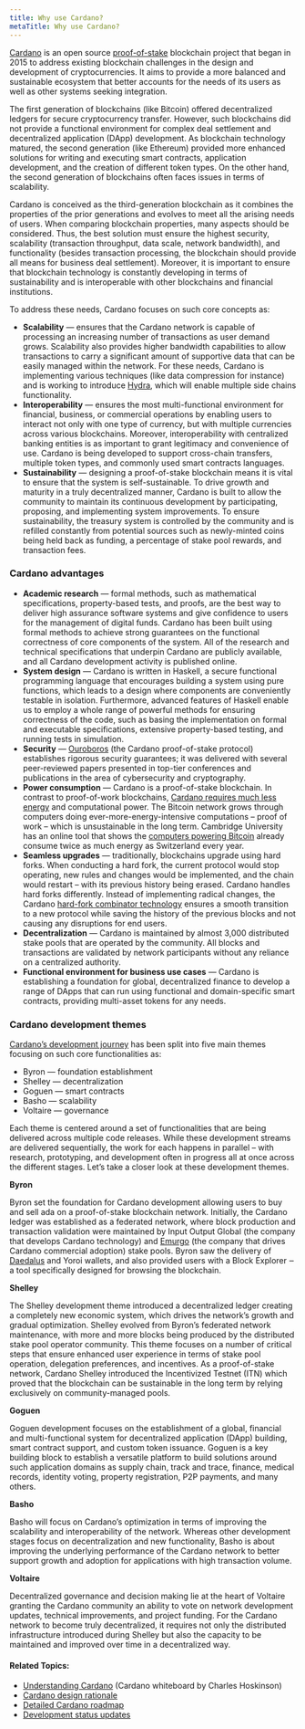 ```yaml
---
title: Why use Cardano?
metaTitle: Why use Cardano?
---
```


[Cardano](https://cardano.org/) is an open source [proof-of-stake](https://docs.cardano.org/new-to-cardano/proof-of-stake) blockchain project that began in 2015
to address existing blockchain challenges in the design and development of
cryptocurrencies. It aims to provide a more balanced and sustainable ecosystem
that better accounts for the needs of its users as well as other systems seeking
integration.

The first generation of blockchains (like Bitcoin) offered decentralized ledgers
for secure cryptocurrency transfer. However, such blockchains did not provide a
functional environment for complex deal settlement and decentralized application
(DApp) development. As blockchain technology matured, the second generation
(like Ethereum) provided more enhanced solutions for writing and executing smart
contracts, application development, and the creation of different token types.
On the other hand, the second generation of blockchains often faces issues in
terms of scalability.

Cardano is conceived as the third-generation blockchain as it combines the
properties of the prior generations and evolves to meet all the arising needs of
users. When comparing blockchain properties, many aspects should be considered.
Thus, the best solution must ensure the highest security, scalability
(transaction throughput, data scale, network bandwidth), and functionality
(besides transaction processing, the blockchain should provide all means for
business deal settlement). Moreover, it is important to ensure that blockchain
technology is constantly developing in terms of sustainability and is
interoperable with other blockchains and financial institutions.

To address these needs, Cardano focuses on such core concepts as:

- **Scalability** — ensures that the Cardano network is capable of processing an increasing
   number of transactions as user demand grows.
  Scalability also provides higher bandwidth capabilities to allow transactions
  to carry a significant amount of supportive data that can be easily managed
  within the network. For these needs, Cardano is implementing various
  techniques (like data compression for instance) and is working to introduce
  [Hydra](https://iohk.io/en/research/library/papers/hydrafast-isomorphic-state-channels/),
  which will enable multiple side chains functionality.
- **Interoperability** — ensures the most multi-functional environment for
  financial, business, or commercial operations by enabling users to interact
  not only with one type of currency, but with multiple currencies across
  various blockchains. Moreover, interoperability with centralized banking
  entities is as important to grant legitimacy and convenience of use. Cardano
  is being developed to support cross-chain transfers, multiple token types, and
  commonly used smart contracts languages.
- **Sustainability** — designing a proof-of-stake blockchain means it is vital
  to ensure that the system is self-sustainable. To drive growth and maturity in
  a truly decentralized manner, Cardano is built to allow the community to
  maintain its continuous development by participating, proposing, and
  implementing system improvements. To ensure sustainability, the treasury
  system is controlled by the community and is refilled constantly from
  potential sources such as newly-minted coins being held back as funding, a
  percentage of stake pool rewards, and transaction fees.

### Cardano advantages

- **Academic research** — formal methods, such as mathematical specifications,
  property-based tests, and proofs, are the best way to deliver high assurance
  software systems and give confidence to users for the management of digital
  funds. Cardano has been built using formal methods to achieve strong
  guarantees on the functional correctness of core components of the system. All
  of the research and technical specifications that underpin Cardano are
  publicly available, and all Cardano development activity is published online.
- **System design** — Cardano is written in Haskell, a secure functional
  programming language that encourages building a system using pure functions,
  which leads to a design where components are conveniently testable in
  isolation. Furthermore, advanced features of Haskell enable us to employ a
  whole range of powerful methods for ensuring correctness of the code, such as
  basing the implementation on formal and executable specifications, extensive
  property-based testing, and running tests in simulation.
- **Security** —
  [Ouroboros](https://iohk.io/en/blog/posts/2020/06/23/the-ouroboros-path-to-decentralization/)
  (the Cardano proof-of-stake protocol) establishes rigorous security
  guarantees; it was delivered with several peer-reviewed papers presented in
  top-tier conferences and publications in the area of cybersecurity and
  cryptography.
- **Power consumption** — Cardano is a proof-of-stake blockchain. In contrast to
  proof-of-work blockchains, [Cardano requires much less energy](https://iohk.io/en/blog/posts/2021/08/17/why-they-re-calling-cardano-the-green-blockchain/) and computational
  power. The Bitcoin network grows through computers doing
  ever-more-energy-intensive computations – proof of work – which is
  unsustainable in the long term. Cambridge University has an online tool that
  shows the [computers powering Bitcoin](https://cbeci.org/) already consume
  twice as much energy as Switzerland every year.
- **Seamless upgrades** — traditionally, blockchains upgrade using hard forks.
  When conducting a hard fork, the current protocol would stop operating, new
  rules and changes would be implemented, and the chain would restart – with its
  previous history being erased. Cardano handles hard forks differently. Instead
  of implementing radical changes, the Cardano
  [hard-fork combinator technology](https://iohk.io/en/blog/posts/2020/05/07/combinator-makes-easy-work-of-shelley-hard-fork/)
  ensures a smooth transition to a new protocol while saving the history of the
  previous blocks and not causing any disruptions for end users.
- **Decentralization** — Cardano is maintained by almost 3,000 distributed stake
  pools that are operated by the community. All blocks and transactions are validated by
  network participants without any reliance on a centralized authority.
- **Functional environment for business use cases** — Cardano is establishing a
  foundation for global, decentralized finance to develop a range of DApps that
  can run using functional and domain-specific smart contracts, providing
  multi-asset tokens for any needs. 

### Cardano development themes

[Cardano’s development journey](https://roadmap.cardano.org/en/) has been split
into five main themes focusing on such core functionalities as:

- Byron — foundation establishment
- Shelley — decentralization
- Goguen — smart contracts
- Basho — scalability
- Voltaire — governance

Each theme is centered around a set of functionalities that are being delivered
across multiple code releases. While these development streams are delivered
sequentially, the work for each happens in parallel – with research,
prototyping, and development often in progress all at once across the different
stages. Let’s take a closer look at these development themes.

**Byron**

Byron set the foundation for Cardano development allowing users to buy and sell
ada on a proof-of-stake blockchain network. Initially, the Cardano ledger was
established as a federated network, where block production and transaction
validation were maintained by Input Output Global (the company that develops
Cardano technology) and [Emurgo](https://emurgo.io/) (the company that drives Cardano commercial
adoption) stake pools. Byron saw the delivery of [Daedalus](https://docs.cardano.org/cardano-components/daedalus-wallet) and Yoroi wallets, and
also provided users with a Block Explorer ‒ a tool specifically designed for
browsing the blockchain.

**Shelley**

The Shelley development theme introduced a decentralized ledger creating a
completely new economic system, which drives the network’s growth and gradual
optimization. Shelley evolved from Byron’s federated network maintenance, with
more and more blocks being produced by the distributed stake pool operator
community. This theme focuses on a number of critical steps that ensure enhanced
user experience in terms of stake pool operation, delegation preferences, and
incentives. As a proof-of-stake network, Cardano Shelley introduced the
Incentivized Testnet (ITN) which proved that the blockchain can be sustainable
in the long term by relying exclusively on community-managed pools.

**Goguen**

Goguen development focuses on the establishment of a global, financial and
multi-functional system for decentralized application (DApp) building, smart
contract support, and custom token issuance. Goguen is a key building block to
establish a versatile platform to build solutions around such application
domains as supply chain, track and trace, finance, medical records, identity
voting, property registration, P2P payments, and many others.

**Basho**

Basho will focus on Cardano’s optimization in terms of improving the scalability
and interoperability of the network. Whereas other development stages focus on
decentralization and new functionality, Basho is about improving the underlying
performance of the Cardano network to better support growth and adoption for
applications with high transaction volume.

**Voltaire**

Decentralized governance and decision making lie at the heart of Voltaire
granting the Cardano community an ability to vote on network development
updates, technical improvements, and project funding. For the Cardano network to
become truly decentralized, it requires not only the distributed infrastructure
introduced during Shelley but also the capacity to be maintained and improved
over time in a decentralized way.

#### Related Topics:
-   [Understanding Cardano](https://www.youtube.com/watch?v=Ja9D0kpksxw) (Cardano whiteboard by Charles Hoskinson)
-   [Cardano design rationale](/explore-cardano/cardano-design-rationale)
-   [Detailed Cardano roadmap](https://roadmap.cardano.org/en/)
-   [Development status updates](https://www.essentialcardano.io/development-update)
